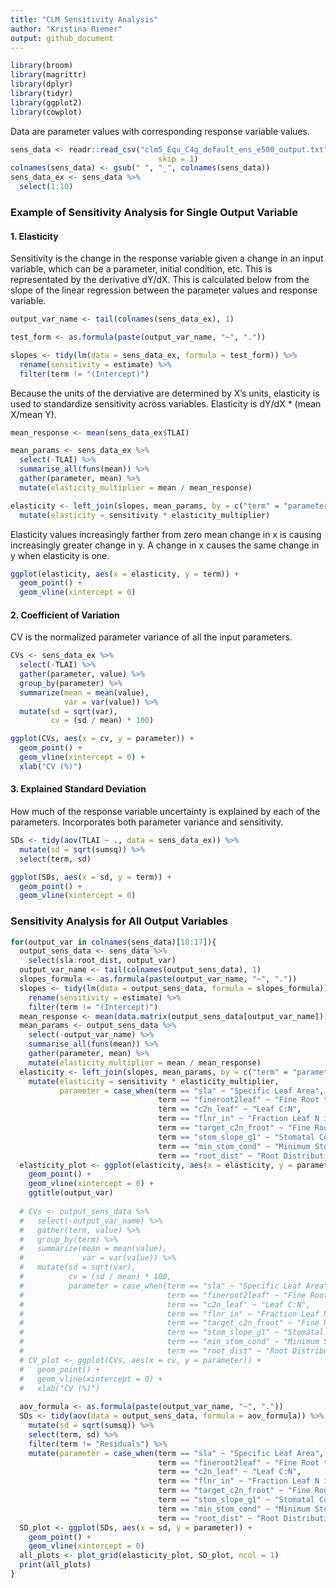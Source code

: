 ```yaml
---
title: "CLM Sensitivity Analysis"
author: "Kristina Riemer"
output: github_document
---
```


```r
library(broom)
library(magrittr)
library(dplyr)
library(tidyr)
library(ggplot2)
library(cowplot)
```

Data are parameter values with corresponding response variable values. 

```r
sens_data <- readr::read_csv("clm5_Equ_C4g_default_ens_e500_output.txt", 
                                 skip = 1)
colnames(sens_data) <- gsub(" ", "_", colnames(sens_data))
sens_data_ex <- sens_data %>% 
  select(1:10)
```
### Example of Sensitivity Analysis for Single Output Variable

#### 1. Elasticity

Sensitivity is the change in the response variable given a change in an input variable, which can be a parameter, initial condition, etc. This is representated by the derivative dY/dX. This is calculated below from the slope of the linear regression between the parameter values and response variable. 

```r
output_var_name <- tail(colnames(sens_data_ex), 1)

test_form <- as.formula(paste(output_var_name, "~", "."))

slopes <- tidy(lm(data = sens_data_ex, formula = test_form)) %>% 
  rename(sensitivity = estimate) %>% 
  filter(term != "(Intercept)")
```

Because the units of the derviative are determined by X's units, elasticity is used to standardize sensitivity across variables. Elasticity is dY/dX * (mean X/mean Y). 

```r
mean_response <- mean(sens_data_ex$TLAI)

mean_params <- sens_data_ex %>% 
  select(-TLAI) %>% 
  summarise_all(funs(mean)) %>% 
  gather(parameter, mean) %>% 
  mutate(elasticity_multiplier = mean / mean_response)

elasticity <- left_join(slopes, mean_params, by = c("term" = "parameter")) %>% 
  mutate(elasticity = sensitivity * elasticity_multiplier)
```

Elasticity values increasingly farther from zero mean change in x is causing increasingly greater change in y. A change in x causes the same change in y when elasticity is one. 

```r
ggplot(elasticity, aes(x = elasticity, y = term)) +
  geom_point() +
  geom_vline(xintercept = 0)
```

#### 2. Coefficient of Variation

CV is the normalized parameter variance of all the input parameters. 

```r
CVs <- sens_data_ex %>% 
  select(-TLAI) %>% 
  gather(parameter, value) %>% 
  group_by(parameter) %>% 
  summarize(mean = mean(value), 
            var = var(value)) %>% 
  mutate(sd = sqrt(var), 
         cv = (sd / mean) * 100)
```

```r
ggplot(CVs, aes(x = cv, y = parameter)) +
  geom_point() +
  geom_vline(xintercept = 0) +
  xlab("CV (%)")
```

#### 3. Explained Standard Deviation

How much of the response variable uncertainty is explained by each of the parameters. Incorporates both parameter variance and sensitivity. 

```r
SDs <- tidy(aov(TLAI ~ ., data = sens_data_ex)) %>% 
  mutate(sd = sqrt(sumsq)) %>% 
  select(term, sd)
```

```r
ggplot(SDs, aes(x = sd, y = term)) +
  geom_point() +
  geom_vline(xintercept = 0)
```

### Sensitivity Analysis for All Output Variables


```r
for(output_var in colnames(sens_data)[10:17]){
  output_sens_data <- sens_data %>% 
    select(sla:root_dist, output_var)
  output_var_name <- tail(colnames(output_sens_data), 1)
  slopes_formula <- as.formula(paste(output_var_name, "~", "."))
  slopes <- tidy(lm(data = output_sens_data, formula = slopes_formula)) %>%
    rename(sensitivity = estimate) %>%
    filter(term != "(Intercept)")
  mean_response <- mean(data.matrix(output_sens_data[output_var_name]))
  mean_params <- output_sens_data %>%
    select(-output_var_name) %>%
    summarise_all(funs(mean)) %>%
    gather(parameter, mean) %>%
    mutate(elasticity_multiplier = mean / mean_response)
  elasticity <- left_join(slopes, mean_params, by = c("term" = "parameter")) %>%
    mutate(elasticity = sensitivity * elasticity_multiplier,
           parameter = case_when(term == "sla" ~ "Specific Leaf Area", 
                                 term == "fineroot2leaf" ~ "Fine Root to Leaf Biomass Ratio", 
                                 term == "c2n_leaf" ~ "Leaf C:N", 
                                 term == "flnr_in" ~ "Fraction Leaf N in Rubisco", 
                                 term == "target_c2n_froot" ~ "Fine Root C:N", 
                                 term == "stom_slope_g1" ~ "Stomatal Conductance Slope", 
                                 term == "min_stom_cond" ~ "Minimum Stomatal Conductance", 
                                 term == "root_dist" ~ "Root Distribution"))
  elasticity_plot <- ggplot(elasticity, aes(x = elasticity, y = parameter)) +
    geom_point() +
    geom_vline(xintercept = 0) +
    ggtitle(output_var)
  
  # CVs <- output_sens_data %>%
  #   select(-output_var_name) %>%
  #   gather(term, value) %>%
  #   group_by(term) %>%
  #   summarize(mean = mean(value),
  #             var = var(value)) %>%
  #   mutate(sd = sqrt(var),
  #          cv = (sd / mean) * 100, 
  #          parameter = case_when(term == "sla" ~ "Specific Leaf Area", 
  #                                term == "fineroot2leaf" ~ "Fine Root to Leaf Biomass Ratio", 
  #                                term == "c2n_leaf" ~ "Leaf C:N", 
  #                                term == "flnr_in" ~ "Fraction Leaf N in Rubisco", 
  #                                term == "target_c2n_froot" ~ "Fine Root C:N", 
  #                                term == "stom_slope_g1" ~ "Stomatal Conductance Slope", 
  #                                term == "min_stom_cond" ~ "Minimum Stomatal Conductance", 
  #                                term == "root_dist" ~ "Root Distribution"))
  # CV_plot <- ggplot(CVs, aes(x = cv, y = parameter)) +
  #   geom_point() +
  #   geom_vline(xintercept = 0) +
  #   xlab("CV (%)")
  
  aov_formula <- as.formula(paste(output_var_name, "~", "."))
  SDs <- tidy(aov(data = output_sens_data, formula = aov_formula)) %>%
    mutate(sd = sqrt(sumsq)) %>%
    select(term, sd) %>% 
    filter(term != "Residuals") %>% 
    mutate(parameter = case_when(term == "sla" ~ "Specific Leaf Area", 
                                 term == "fineroot2leaf" ~ "Fine Root to Leaf Biomass Ratio", 
                                 term == "c2n_leaf" ~ "Leaf C:N", 
                                 term == "flnr_in" ~ "Fraction Leaf N in Rubisco", 
                                 term == "target_c2n_froot" ~ "Fine Root C:N", 
                                 term == "stom_slope_g1" ~ "Stomatal Conductance Slope", 
                                 term == "min_stom_cond" ~ "Minimum Stomatal Conductance", 
                                 term == "root_dist" ~ "Root Distribution"))
  SD_plot <- ggplot(SDs, aes(x = sd, y = parameter)) +
    geom_point() +
    geom_vline(xintercept = 0)
  all_plots <- plot_grid(elasticity_plot, SD_plot, ncol = 1)
  print(all_plots)
}

```

